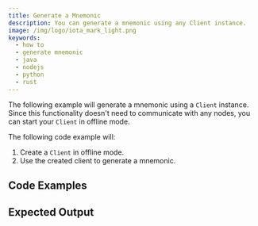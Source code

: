 ```yaml
---
title: Generate a Mnemonic
description: You can generate a mnemonic using any Client instance.
image: /img/logo/iota_mark_light.png
keywords:
  - how to
  - generate mnemonic
  - java
  - nodejs
  - python
  - rust
---
```



The following example will generate a mnemonic using a `Client` instance. Since this functionality doesn't need to
communicate with any nodes, you can start your `Client` in offline mode.

The following code example will:

1. Create a `Client` in offline mode.
2. Use the created client to generate a mnemonic.

## Code Examples

<Tabs groupId='language'>
  <TabItem value='rust' label='Rust'>
    <RustCode />
  </TabItem>
  <TabItem value='nodejs' label='Nodejs'>
    <NodejsCode />
  </TabItem>
  <TabItem value='python' label='Python'>
    <PythonCode />
  </TabItem>
  <TabItem value='java' label='Java'>
    <JavaCode />
  </TabItem>
</Tabs>

## Expected Output

<Tabs groupId='language'>
  <TabItem value='rust' label='Rust'>
    <RustOutput />
  </TabItem>
  <TabItem value='nodejs' label='Nodejs'>
    <NodejsOutput />
  </TabItem>
  <TabItem value='python' label='Python'>
    <PythonOutput />
  </TabItem>
  <TabItem value='java' label='Java'>
    <JavaOutput />
  </TabItem>
</Tabs>
